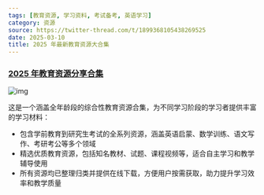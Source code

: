```yaml
---
tags: [教育资源, 学习资料, 考试备考, 英语学习]
category: 资源
source: https://twitter-thread.com/t/1899368105438269525
date: 2025-03-10
title: 2025 年最新教育资源大合集
---
```


### [2025 年教育资源分享合集](https://twitter-thread.com/t/1899368105438269525)

![img](https://img.mengpeng.tech/i/2025/03/17/67d8230e41124.webp)

这是一个涵盖全年龄段的综合性教育资源合集，为不同学习阶段的学习者提供丰富的学习材料：

- 包含学前教育到研究生考试的全系列资源，涵盖英语启蒙、数学训练、语文写作、考研考公等多个领域
- 精选优质教育资源，包括知名教材、试题、课程视频等，适合自主学习和教学辅导使用
- 所有资源均已整理归类并提供在线下载，方便用户按需获取，助力提升学习效率和教学质量 